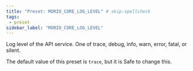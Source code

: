 ```yaml
---
title: "Preset: MORIO_CORE_LOG_LEVEL" # skip-spellcheck
tags:
 - preset
sidebar_label: "MORIO_CORE_LOG_LEVEL"
---
```


Log level of the API service. One of trace, debug, info, warn, error, fatal, or silent.

<Note>

The default value of this preset is `trace`, but it is <Label style="success">Safe</Label> to change this.

</Note>
